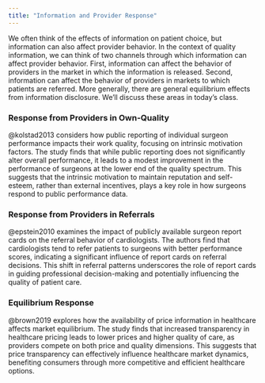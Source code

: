 ```yaml
---
title: "Information and Provider Response"
---
```


We often think of the effects of information on patient choice, but information can also affect provider behavior. In the context of quality information, we can think of two channels through which information can affect provider behavior. First, information can affect the behavior of providers in the market in which the information is released. Second, information can affect the behavior of providers in markets to which patients are referred. More generally, there are general equilibrium effects from information disclosure. We'll discuss these areas in today's class.

### Response from Providers in Own-Quality
@kolstad2013 considers how public reporting of individual surgeon performance impacts their work quality, focusing on intrinsic motivation factors. The study finds that while public reporting does not significantly alter overall performance, it leads to a modest improvement in the performance of surgeons at the lower end of the quality spectrum. This suggests that the intrinsic motivation to maintain reputation and self-esteem, rather than external incentives, plays a key role in how surgeons respond to public performance data.

### Response from Providers in Referrals
@epstein2010 examines the impact of publicly available surgeon report cards on the referral behavior of cardiologists. The authors find that cardiologists tend to refer patients to surgeons with better performance scores, indicating a significant influence of report cards on referral decisions. This shift in referral patterns underscores the role of report cards in guiding professional decision-making and potentially influencing the quality of patient care.

### Equilibrium Response
@brown2019 explores how the availability of price information in healthcare affects market equilibrium. The study finds that increased transparency in healthcare pricing leads to lower prices and higher quality of care, as providers compete on both price and quality dimensions. This suggests that price transparency can effectively influence healthcare market dynamics, benefiting consumers through more competitive and efficient healthcare options.
